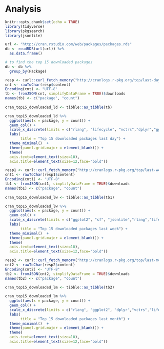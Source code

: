 # Analysis

```r
knitr::opts_chunk$set(echo = TRUE)
library(tidyverse)
library(pkgsearch)
library(jsonlite)
```

```r
url <- "http://cran.rstudio.com/web/packages/packages.rds"
db <- readRDS(url(url)) %>% 
  as.data.frame()
```

```r
# to find the top 15 downloaded packages
db <- db %>%
  group_by(Package) 

```

```r
resp <- curl::curl_fetch_memory("http://cranlogs.r-pkg.org/top/last-day/15")
cnt <- rawToChar(resp$content)
Encoding(cnt) <- "UTF-8"
tb <- fromJSON(cnt, simplifyDataFrame = TRUE)$downloads
names(tb) <- c("package", "count")
  
cran_top15_downloaded_ld <- tibble::as_tibble(tb)
```

```r
cran_top15_downloaded_ld %>%
  ggplot(aes(x = package, y = count)) +
  geom_col() +
  scale_x_discrete(limits = c("rlang", "lifecycle", "vctrs","dplyr","ggplot2","jsonlite","tibble","pillar","glue","sf","magrittr","xfun","withr","tidyselect","cli")) +
  labs(
       title = "Top 15 downloaded packages last day") +
  theme_minimal()  +
  theme(panel.grid.major = element_blank()) +
  theme(
  axis.text=element_text(size=10),
  axis.title=element_text(size=12,face="bold"))
```

```r
resp1 <- curl::curl_fetch_memory("http://cranlogs.r-pkg.org/top/last-week/15")
cnt1 <- rawToChar(resp1$content)
Encoding(cnt1) <- "UTF-8"
tb1 <- fromJSON(cnt1, simplifyDataFrame = TRUE)$downloads
names(tb1) <- c("package", "count")
  
cran_top15_downloaded_lw <- tibble::as_tibble(tb1)
```

```r
cran_top15_downloaded_lw %>%
  ggplot(aes(x = package, y = count)) +
  geom_col() +
  scale_x_discrete(limits = c("ggplot2", "sf", "jsonlite","rlang","lifecycle","vctrs","dplyr","devtools","tibble","pillar","glue","rgl","V8","rgeos","cpp11")) +
  labs(
       title = "Top 15 downloaded packages last week") +
  theme_minimal()  +
  theme(panel.grid.major = element_blank()) +
  theme(
  axis.text=element_text(size=10),
  axis.title=element_text(size=12,face="bold"))
```

```r
resp2 <- curl::curl_fetch_memory("http://cranlogs.r-pkg.org/top/last-month/15")
cnt2 <- rawToChar(resp2$content)
Encoding(cnt2) <- "UTF-8"
tb2 <- fromJSON(cnt2, simplifyDataFrame = TRUE)$downloads
names(tb2) <- c("package", "count")
  
cran_top15_downloaded_lm <- tibble::as_tibble(tb2)
```

```r
cran_top15_downloaded_lm %>%
  ggplot(aes(x = package, y = count)) +
  geom_col() +
  scale_x_discrete(limits = c("rlang", "ggplot2", "dplyr","vctrs","lifecycle","jsonlite","tibble","pillar","sf","glue","xfun","withr","tidyselect","cli","magrittr")) +
  labs(
       title = "Top 15 downloaded packages last month") +
  theme_minimal()  +
  theme(panel.grid.major = element_blank()) +
  theme(
  axis.text=element_text(size=10),
  axis.title=element_text(size=12,face="bold"))
```

```r

```

